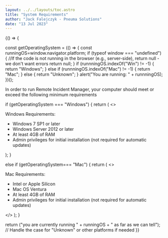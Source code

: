 ```yaml
---
layout: ../../layouts/toc.astro
title: "System Requirements"
author: "Jack Falejczyk - Pneuma Solutions"
date: "13 Jul 2023"
---
```

{() => {

const getOperatingSystem = (() => {
  const runningOS=window.navigator.platform;
      if (typeof window === "undefined") {
       //If the code is not running in the browser (e.g., server-side), return null - we don't want errors
      return null;
    }
        if (runnningOS.indexOf("Win") != -1) {
      return "Windows";
    } else if (runnningOS.indexOf("Mac") != -1) {
      return "Mac";
    } else {
      return "Unknown";
    }
    alert("You are running: " + runnningOS);
  })();

  
  <p>In order to run Remote Incident Manager, your computer should meet or exceed the following minimum requirements</p>
  if (getOperatingSystem === "Windows") {
    return (
      <>
        <p>Windows Requirements:</p>
        <ul>
          <li>Windows 7 SP1 or later</li>
          <li>Windows Server 2012 or later</li>
          <li>At least 4GB of RAM</li>
          <li>Admin privileges for initial installation (not required for automatic updates)</li>
        </ul>
      </>
    );
  }

  else if (getOperatingSystem=== "Mac") {
    return (
      <>
        <p>Mac Requirements:</p>
        <ul>
          <li>Intel or Apple Silicon</li>
          <li>Mac OS Ventura</li>
          <li>At least 4GB of RAM</li>
          <li>Admin privileges for initial installation (not required for automatic updates)</li>
        </ul>
      </>
    );
  }

  return ("you are currently running " + runningOS + " as far as we can tell"); // Handle the case for "Unknown" or other platforms if needed
}}
